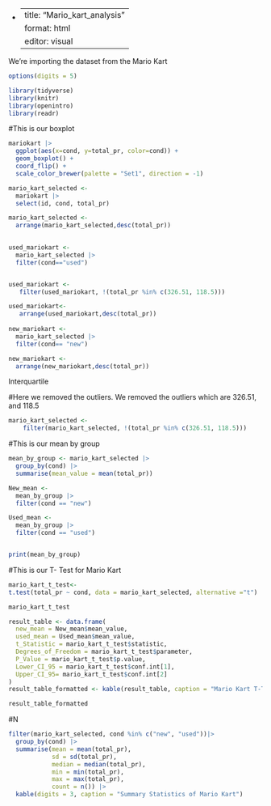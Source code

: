 -   <div>

    ---
    title: "Mario_kart_analysis"
    format: html
    editor: visual
    ---

    </div>

We're importing the dataset from the Mario Kart

```r
options(digits = 5)

```

```r
library(tidyverse)
library(knitr)
library(openintro)
library(readr)
```

#This is our boxplot

```r
mariokart |>
  ggplot(aes(x=cond, y=total_pr, color=cond)) +  
  geom_boxplot() +
  coord_flip() +
  scale_color_brewer(palette = "Set1", direction = -1)

```

```r
mario_kart_selected <-
  mariokart |>
  select(id, cond, total_pr) 

mario_kart_selected <-
  arrange(mario_kart_selected,desc(total_pr))
  

used_mariokart <-
  mario_kart_selected |>
  filter(cond=="used") 


used_mariokart <-
   filter(used_mariokart, !(total_pr %in% c(326.51, 118.5))) 

used_mariokart<-
   arrange(used_mariokart,desc(total_pr))
  
new_mariokart <-
  mario_kart_selected |>
  filter(cond== "new") 

new_mariokart <-
  arrange(new_mariokart,desc(total_pr)) 

```

Interquartile

#Here we removed the outliers. We removed the outliers which are 326.51, and 118.5

```r
mario_kart_selected <-
    filter(mario_kart_selected, !(total_pr %in% c(326.51, 118.5)))
```

#This is our mean by group

```r
mean_by_group <- mario_kart_selected |>
  group_by(cond) |>
  summarise(mean_value = mean(total_pr))

New_mean <-
  mean_by_group |>
  filter(cond == "new")

Used_mean <-
  mean_by_group |>
  filter(cond == "used")


print(mean_by_group)
```

#This is our T- Test for Mario Kart

```r
mario_kart_t_test<-
t.test(total_pr ~ cond, data = mario_kart_selected, alternative ="t")

mario_kart_t_test

```

```r
result_table <- data.frame(
  new_mean = New_mean$mean_value,
  used_mean = Used_mean$mean_value,
  t_Statistic = mario_kart_t_test$statistic,
  Degrees_of_Freedom = mario_kart_t_test$parameter,
  P_Value = mario_kart_t_test$p.value,
  Lower_CI_95 = mario_kart_t_test$conf.int[1],
  Upper_CI_95= mario_kart_t_test$conf.int[2]
)
result_table_formatted <- kable(result_table, caption = "Mario Kart T-Test Results by Used and New")

result_table_formatted

```

#N

```r
filter(mario_kart_selected, cond %in% c("new", "used"))|>
  group_by(cond) |>
  summarise(mean = mean(total_pr), 
            sd = sd(total_pr), 
            median = median(total_pr), 
            min = min(total_pr), 
            max = max(total_pr), 
            count = n()) |>
  kable(digits = 3, caption = "Summary Statistics of Mario Kart")
```
